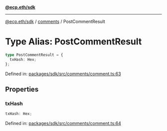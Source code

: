 [**@ecp.eth/sdk**](../../index.mdx)

***

[@ecp.eth/sdk](/sdk-reference/index.mdx) / [comments](/sdk-reference/comments/index.mdx) / PostCommentResult

# Type Alias: PostCommentResult

```ts
type PostCommentResult = {
  txHash: Hex;
};
```

Defined in: [packages/sdk/src/comments/comment.ts:63](https://github.com/ecp-eth/comments-monorepo/blob/main/packages/sdk/src/comments/comment.ts#L63)

## Properties

### txHash

```ts
txHash: Hex;
```

Defined in: [packages/sdk/src/comments/comment.ts:64](https://github.com/ecp-eth/comments-monorepo/blob/main/packages/sdk/src/comments/comment.ts#L64)
